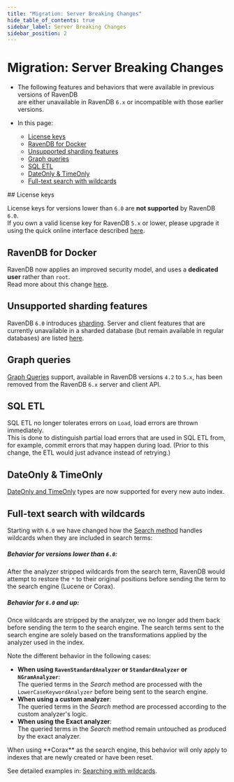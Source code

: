 ```yaml
---
title: "Migration: Server Breaking Changes"
hide_table_of_contents: true
sidebar_label: Server Breaking Changes
sidebar_position: 2
---
```



# Migration: Server Breaking Changes
<Admonition type="note" title="Note">

* The following features and behaviors that were available in previous versions of RavenDB   
  are either unavailable in RavenDB `6.x` or incompatible with those earlier versions.

* In this page:
  * [License keys](../../migration/server/server-breaking-changes.mdx#license-keys)
  * [RavenDB for Docker](../../migration/server/server-breaking-changes.mdx#ravendb-for-docker)
  * [Unsupported sharding features](../../migration/server/server-breaking-changes.mdx#unsupported-sharding-features)
  * [Graph queries](../../migration/server/server-breaking-changes.mdx#graph-queries)
  * [SQL ETL](../../migration/server/server-breaking-changes.mdx#sql-etl)
  * [DateOnly & TimeOnly](../../migration/server/server-breaking-changes.mdx#dateonly-&-timeonly)
  * [Full-text search with wildcards](../../migration/server/server-breaking-changes.mdx#full-text-search-with-wildcards)

</Admonition>
## License keys

License keys for versions lower than `6.0` are **not supported** by RavenDB `6.0`.  
If you own a valid license key for RavenDB `5.x` or lower, please upgrade it using 
the quick online interface described [here](../../start/licensing/replace-license.mdx#upgrade-a-license-key-for-ravendb-6x).



## RavenDB for Docker

RavenDB now applies an improved security model, and uses a **dedicated user** rather than `root`.  
Read more about this change [here](../../migration/server/docker.mdx).  



## Unsupported sharding features

RavenDB `6.0` introduces [sharding](../../sharding/overview.mdx). 
Server and client features that are currently unavailable in a sharded database (but remain available in regular databases) are listed [here](../../sharding/unsupported.mdx).  



## Graph queries

[Graph Queries](https://ravendb.net/docs/article-page/5.4/csharp/indexes/querying/graph/graph-queries-overview) support, 
available in RavenDB versions `4.2` to `5.x`, has been removed from the RavenDB `6.x` server and client API.  



## SQL ETL

SQL ETL no longer tolerates errors on `Load`, load errors are thrown immediately.  
This is done to distinguish partial load errors that are used in SQL ETL from, for example, commit errors that may happen during load.
(Prior to this change, the ETL would just advance instead of retrying.)



## DateOnly & TimeOnly

[DateOnly and TimeOnly](../../client-api/how-to/using-timeonly-and-dateonly.mdx) types are now supported for every new auto index.  



## Full-text search with wildcards

Starting with `6.0` we have changed how the [Search method](../../indexes/querying/searching.mdx) handles wildcards when they are included in search terms:

<Admonition type="note" title="Note">

##### Behavior for versions lower than `6.0`:  

After the analyzer stripped wildcards from the search term, 
RavenDB would attempt to restore the `*` to their original positions before sending the term to the search engine (Lucene or Corax). 

</Admonition>

<Admonition type="note" title="Note">

##### Behavior for `6.0` and up:

Once wildcards are stripped by the analyzer, we no longer add them back before sending the term to the search engine.
The search terms sent to the search engine are solely based on the transformations applied by the analyzer used in the index.

Note the different behavior in the following cases:  

* **When using `RavenStandardAnalyzer` or `StandardAnalyzer` or `NGramAnalyzer`**:  
  The queried terms in the _Search_ method are processed with the `LowerCaseKeywordAnalyzer` before being sent to the search engine.
* **When using a custom analyzer**:  
  The queried terms in the _Search_ method are processed according to the custom analyzer's logic.
* **When using the Exact analyzer**:  
  The queried terms in the _Search_ method remain untouched as produced by the exact analyzer. 

<Admonition type="info" title="Info">
When using **Corax** as the search engine,  
this behavior will only apply to indexes that are newly created or have been reset.
</Admonition>

See detailed examples in: [Searching with wildcards](../../indexes/querying/searching.mdx#searching-with-wildcards).

</Admonition>

